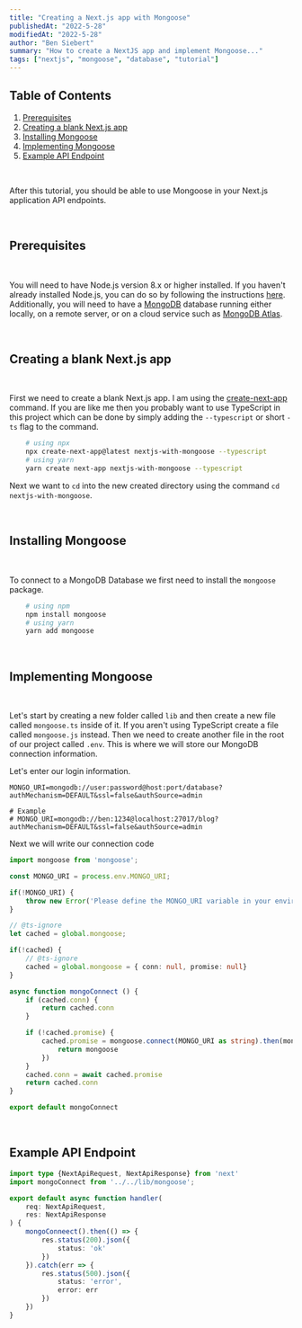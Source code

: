 ```yaml
---
title: "Creating a Next.js app with Mongoose"
publishedAt: "2022-5-28"
modifiedAt: "2022-5-28"
author: "Ben Siebert"
summary: "How to create a NextJS app and implement Mongoose..."
tags: ["nextjs", "mongoose", "database", "tutorial"]
---
```



## Table of Contents

1. [Prerequisites](#prerequisites)
1. [Creating a blank Next.js app](#creating-a-blank-nextjs-app)
1. [Installing Mongoose](#installing-mongoose)
1. [Implementing Mongoose](#implementing-mongoose)
1. [Example API Endpoint](#example-api-endpoint)

<br/>

After this tutorial, you should be able to use Mongoose in your Next.js application API endpoints.

<br />

## Prerequisites

<br />

You will need to have Node.js version 8.x or higher installed. If you haven't already installed Node.js, you can do so by following the instructions [here](https://nodejs.org/en/).
Additionally, you will need to have a [MongoDB](https://www.mongodb.com/) database running either locally, on a remote server, or on a cloud service such as [MongoDB Atlas](https://www.mongodb.com/atlas/database).

<br/>

## Creating a blank Next.js app

<br />

First we need to create a blank Next.js app. I am using the [create-next-app](https://nextjs.org/docs/api-reference/create-next-app) command.
If you are like me then you probably want to use TypeScript in this project which can be done by simply adding the ``--typescript`` or short ``-ts`` flag to the command.

```bash
    # using npx
    npx create-next-app@latest nextjs-with-mongoose --typescript
    # using yarn
    yarn create next-app nextjs-with-mongoose --typescript
```

Next we want to ``cd`` into the new created directory using the command ``cd nextjs-with-mongoose``.

<br />

## Installing Mongoose

<br />

To connect to a MongoDB Database we first need to install the ``mongoose`` package.

```bash
    # using npm
    npm install mongoose
    # using yarn
    yarn add mongoose
```

<br />

## Implementing Mongoose

<br />

Let's start by creating a new folder called ``lib`` and then create a new file called ``mongoose.ts`` inside of it.
If you aren't using TypeScript create a file called ``mongoose.js`` instead.
Then we need to create another file in the root of our project called ``.env``. This is where we will store our MongoDB connection information.

Let's enter our login information.

```dotenv:.env
MONGO_URI=mongodb://user:password@host:port/database?authMechanism=DEFAULT&ssl=false&authSource=admin

# Example
# MONGO_URI=mongodb://ben:1234@localhost:27017/blog?authMechanism=DEFAULT&ssl=false&authSource=admin
```

Next we will write our connection code


```typescript:lib/mongoose.ts
import mongoose from 'mongoose';

const MONGO_URI = process.env.MONGO_URI;

if(!MONGO_URI) {
    throw new Error('Please define the MONGO_URI variable in your environment');
}

// @ts-ignore
let cached = global.mongoose;

if(!cached) {
    // @ts-ignore
    cached = global.mongoose = { conn: null, promise: null}
}

async function mongoConnect () {
    if (cached.conn) {
        return cached.conn
    }

    if (!cached.promise) {
        cached.promise = mongoose.connect(MONGO_URI as string).then(mongoose => {
            return mongoose
        })
    }
    cached.conn = await cached.promise
    return cached.conn
}

export default mongoConnect
```

<br />

## Example API Endpoint


```typescript:pages/api/mongoose-status.ts
import type {NextApiRequest, NextApiResponse} from 'next'
import mongoConnect from '../../lib/mongoose';

export default async function handler(
    req: NextApiRequest,
    res: NextApiResponse
) {
    mongoConneect().then(() => {
        res.status(200).json({
            status: 'ok'
        })
    }).catch(err => {
        res.status(500).json({
            status: 'error',
            error: err
        })
    })
}
```